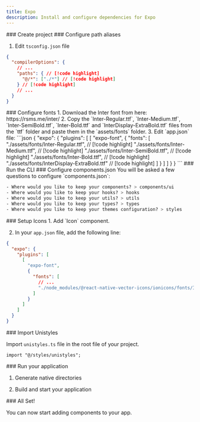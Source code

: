 ```yaml
---
title: Expo
description: Install and configure dependencies for Expo
---
```



<Steps>


<Step>
### Create project

<PackageRunner command="create-expo-app@latest" />

</Step>


<Step>
### Configure path aliases

1. Edit `tsconfig.json` file
```json
{
  "compilerOptions": {
    // ...
    "paths": { // [!code highlight]
      "@/*": ["./*"] // [!code highlight]
    } // [!code highlight]
    // ...
  }
}
```

</Step>


<Step>
### Configure fonts
1. Download the Inter font from here: https://rsms.me/inter/
2. Copy the `Inter-Regular.ttf`, `Inter-Medium.ttf`, `Inter-SemiBold.ttf`, `Inter-Bold.ttf` and `InterDisplay-ExtraBold.ttf` files from the `ttf` folder and paste them in the `assets/fonts` folder.
3. Edit `app.json` file:
```json
{
  "expo": {
    "plugins": [
      [
        "expo-font",
        {
          "fonts": [
            "./assets/fonts/Inter-Regular.ttf", // [!code highlight]
            "./assets/fonts/Inter-Medium.ttf",  // [!code highlight]
            "./assets/fonts/Inter-SemiBold.ttf",    // [!code highlight]
            "./assets/fonts/Inter-Bold.ttf",    // [!code highlight]
            "./assets/fonts/InterDisplay-ExtraBold.ttf" // [!code highlight]
          ]
        }
      ]
    ]
  }
}
```

</Step>


<Step>
### Run the CLI

<PackageRunner command="saaj-ui init" />

</Step>


<Step>
### Configure components.json
You will be asked a few questions to configure `components.json`:

```css
- Where would you like to keep your components? > components/ui
- Where would you like to keep your hooks? > hooks
- Where would you like to keep your utils? > utils
- Where would you like to keep your types? > types
- Where would you like to keep your themes configuration? > styles
```
</Step>

<Step>
### Setup Icons
1. Add `Icon` component.
<PackageRunner command="saaj-ui add Icon" />

2. In your `app.json` file, add the following line:
```json
{
  "expo": {
    "plugins": [
      [
        "expo-font",
        {
          "fonts": [
            // ...
            "./node_modules/@react-native-vector-icons/ionicons/fonts/Ionicons.ttf" // [!code highlight]
          ]
        }
      ]
    ]
  }
}
```
</Step>


<Step>
### Import Unistyles

Import `unistyles.ts` file in the root file of your project.
```tsx title="app/_layout.tsx"
import "@/styles/unistyles";
```

</Step>

<Step>
### Run your application

1. Generate native directories

<PackageRunner command="expo prebuild --clean" />


2. Build and start your application

<PackageRunner command="expo run:ios" />

</Step>


<Step>
### All Set!

You can now start adding components to your app.
</Step>


</Steps>
